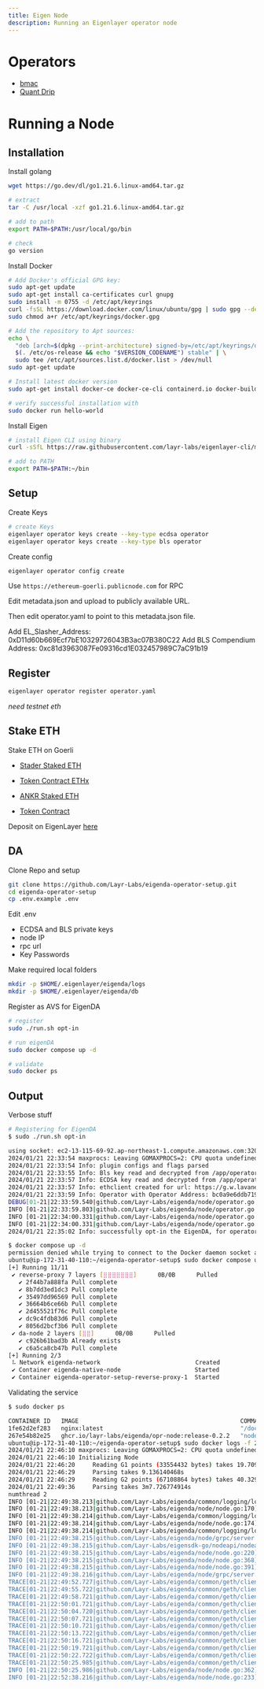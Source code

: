 ```yaml
---
title: Eigen Node
description: Running an Eigenlayer operator node
---
```


# Operators

- [bmac](https://goerli.eigenlayer.xyz/operator/0xbc0a9e6ddb719aabc1Da9783BC91C37401B3DAea)
- [Quant Drip](https://goerli.eigenlayer.xyz/operator/0xc7fa09a1aefb2447856fc9b109c7f037d740dbfe)

# Running a Node

## Installation

Install golang

```bash
wget https://go.dev/dl/go1.21.6.linux-amd64.tar.gz

# extract
tar -C /usr/local -xzf go1.21.6.linux-amd64.tar.gz

# add to path
export PATH=$PATH:/usr/local/go/bin

# check 
go version
```

Install Docker

```bash
# Add Docker's official GPG key:
sudo apt-get update
sudo apt-get install ca-certificates curl gnupg
sudo install -m 0755 -d /etc/apt/keyrings
curl -fsSL https://download.docker.com/linux/ubuntu/gpg | sudo gpg --dearmor -o /etc/apt/keyrings/docker.gpg
sudo chmod a+r /etc/apt/keyrings/docker.gpg

# Add the repository to Apt sources:
echo \
  "deb [arch=$(dpkg --print-architecture) signed-by=/etc/apt/keyrings/docker.gpg] https://download.docker.com/linux/ubuntu \
  $(. /etc/os-release && echo "$VERSION_CODENAME") stable" | \
  sudo tee /etc/apt/sources.list.d/docker.list > /dev/null
sudo apt-get update

# Install latest docker version
sudo apt-get install docker-ce docker-ce-cli containerd.io docker-buildx-plugin docker-compose-plugin

# verify successful installation with 
sudo docker run hello-world
```

Install Eigen

```bash
# install Eigen CLI using binary
curl -sSfL https://raw.githubusercontent.com/layr-labs/eigenlayer-cli/master/scripts/install.sh | sh -s

# add to PATH
export PATH=$PATH:~/bin
```

## Setup

Create Keys 

```bash
# create Keys 
eigenlayer operator keys create --key-type ecdsa operator 
eigenlayer operator keys create --key-type bls operator 
```

Create config

```bash
eigenlayer operator config create
```

Use `https://ethereum-goerli.publicnode.com` for RPC

Edit metadata.json and upload to publicly available URL.

Then edit operator.yaml to point to this metadata.json file.

Add EL_Slasher_Address: 0xD11d60b669Ecf7bE10329726043B3ac07B380C22
Add BLS Compendium Address: 0xc81d3963087Fe09316cd1E032457989C7aC91b19

## Register

```bash
eigenlayer operator register operator.yaml
```

*need testnet eth*

## Stake ETH

Stake ETH on Goerli

- [Stader Staked ETH](https://goerli.etherscan.io/address/0xd0e400ec6ed9c803a9d9d3a602494393e806f823#writeProxyContract#F2)
- [Token Contract ETHx](0x3338eCd3ab3d3503c55c931d759fA6d78d287236)

- [ANKR Staked ETH](https://testnet.ankr.com/staking/stake/ethereum/)
- [Token Contract](https://goerli.etherscan.io/token/0x2bbc91e1990f0dc5e5bad04aae000ca97f56990f)

Deposit on EigenLayer [here](https://goerli.eigenlayer.xyz/token/ankrETH)

## DA

Clone Repo and setup

```bash
git clone https://github.com/Layr-Labs/eigenda-operator-setup.git
cd eigenda-operator-setup
cp .env.example .env
```

Edit .env

- ECDSA and BLS private keys
- node IP
- rpc url
- Key Passwords

Make required local folders

```bash
mkdir -p $HOME/.eigenlayer/eigenda/logs
mkdir -p $HOME/.eigenlayer/eigenda/db
```

Register as AVS for EigenDA

```bash
# register
sudo ./run.sh opt-in

# run eigenDA 
sudo docker compose up -d

# validate
sudo docker ps
```

## Output

Verbose stuff

```bash
# Registering for EigenDA 
$ sudo ./run.sh opt-in

using socket: ec2-13-115-69-92.ap-northeast-1.compute.amazonaws.com:32005;32004
2024/01/21 22:33:54 maxprocs: Leaving GOMAXPROCS=2: CPU quota undefined
2024/01/21 22:33:54 Info: plugin configs and flags parsed
2024/01/21 22:33:55 Info: Bls key read and decrypted from /app/operator_keys/bls_key.json
2024/01/21 22:33:57 Info: ECDSA key read and decrypted from /app/operator_keys/ecdsa_key.json
2024/01/21 22:33:57 Info: ethclient created for url: https://g.w.lavanet.xyz:443/gateway/gth1/rpc-http/742b76c86118c1272a71e73c988878db
2024/01/21 22:33:59 Info: Operator with Operator Address: bc0a9e6ddb719aabc1da9783bc91c37401b3daea is opting in to EigenDA
DEBUG[01-21|22:33:59.540|github.com/Layr-Labs/eigenda/node/operator.go:35] Registered quorum ids                    registeredQuorumIds=[] caller=operator.go:35
INFO [01-21|22:33:59.803|github.com/Layr-Labs/eigenda/node/operator.go:46] Quorums to register for                  quorums=[0] caller=operator.go:46
INFO [01-21|22:34:00.331|github.com/Layr-Labs/eigenda/node/operator.go:73] Should call churner                      shouldCallChurner=true caller=operator.go:73
INFO [01-21|22:34:00.331|github.com/Layr-Labs/eigenda/node/operator.go:115] churner url                              url=churner-goerli.eigenda.xyz:443 caller=operator.go:115
2024/01/21 22:35:02 Info: successfully opt-in the EigenDA, for operator ID: f3cbbd02a20044c58ed57c8dfee9fd5d70858c3d3f449051651f0d5649031ac1, operator address: bc0a9e6ddb719aabc1da9783bc91c37401b3daea, socket: ec2-13-115-69-92.ap-northeast-1.compute.amazonaws.com:32005;32004, and quorums: [0]
```

```bash 
$ docker compose up -d
permission denied while trying to connect to the Docker daemon socket at unix:///var/run/docker.sock: Get "http://%2Fvar%2Frun%2Fdocker.sock/v1.24/containers/json?all=1&filters=%7B%22label%22%3A%7B%22com.docker.compose.config-hash%22%3Atrue%2C%22com.docker.compose.project%3Deigenda-operator-setup%22%3Atrue%7D%7D": dial unix /var/run/docker.sock: connect: permission denied
ubuntu@ip-172-31-40-110:~/eigenda-operator-setup$ sudo docker compose up -d
[+] Running 11/11
 ✔ reverse-proxy 7 layers [⣿⣿⣿⣿⣿⣿⣿]      0B/0B      Pulled                                                                                                                                                                                           7.1s 
   ✔ 2f44b7a888fa Pull complete                                                                                                                                                                                                                      0.9s 
   ✔ 8b7dd3ed1dc3 Pull complete                                                                                                                                                                                                                      1.2s 
   ✔ 35497dd96569 Pull complete                                                                                                                                                                                                                      0.5s 
   ✔ 36664b6ce66b Pull complete                                                                                                                                                                                                                      1.1s 
   ✔ 2d455521f76c Pull complete                                                                                                                                                                                                                      1.8s 
   ✔ dc9c4fdb83d6 Pull complete                                                                                                                                                                                                                      1.7s 
   ✔ 8056d2bcf3b6 Pull complete                                                                                                                                                                                                                      1.7s 
 ✔ da-node 2 layers [⣿⣿]      0B/0B      Pulled                                                                                                                                                                                                      2.4s 
   ✔ c926b61bad3b Already exists                                                                                                                                                                                                                     0.0s 
   ✔ c6a5ca8cb47b Pull complete                                                                                                                                                                                                                      1.0s 
[+] Running 2/3
 ⠧ Network eigenda-network                           Created                                                                                                                                                                                         1.7s 
 ✔ Container eigenda-native-node                     Started                                                                                                                                                                                         1.3s 
 ✔ Container eigenda-operator-setup-reverse-proxy-1  Started                                                                                                                                                                                         0.7s 
```

Validating the service

```bash
$ sudo docker ps

CONTAINER ID   IMAGE                                              COMMAND                  CREATED          STATUS          PORTS                                                                                      NAMES
1fe62d2ef283   nginx:latest                                       "/docker-entrypoint.…"   30 seconds ago   Up 28 seconds   80/tcp, 0.0.0.0:32004->32004/tcp, :::32004->32004/tcp                                      eigenda-operator-setup-reverse-proxy-1
267e54b82e25   ghcr.io/layr-labs/eigenda/opr-node:release-0.2.2   "node"                   30 seconds ago   Up 28 seconds   0.0.0.0:9092->9092/tcp, :::9092->9092/tcp, 0.0.0.0:32005->32005/tcp, :::32005->32005/tcp   eigenda-native-node
ubuntu@ip-172-31-40-110:~/eigenda-operator-setup$ sudo docker logs -f 267e54b82e25
2024/01/21 22:46:10 maxprocs: Leaving GOMAXPROCS=2: CPU quota undefined
2024/01/21 22:46:10 Initializing Node
2024/01/21 22:46:20     Reading G1 points (33554432 bytes) takes 19.709821ms
2024/01/21 22:46:29     Parsing takes 9.136140468s
2024/01/21 22:46:29     Reading G2 points (67108864 bytes) takes 40.329326ms
2024/01/21 22:49:36     Parsing takes 3m7.726774914s
numthread 2
INFO [01-21|22:49:38.213|github.com/Layr-Labs/eigenda/common/logging/logging.go:65] Starting metrics server at port :9092    caller=logging.go:65
INFO [01-21|22:49:38.213|github.com/Layr-Labs/eigenda/node/node.go:170]             Enabled metrics                          socket=:9092 caller=node.go:170
INFO [01-21|22:49:38.214|github.com/Layr-Labs/eigenda/common/logging/logging.go:65] Starting node api server at address localhost:9091 caller=logging.go:65
INFO [01-21|22:49:38.214|github.com/Layr-Labs/eigenda/node/node.go:174]             Enabled node api                         port=9091 caller=node.go:174
INFO [01-21|22:49:38.214|github.com/Layr-Labs/eigenda/common/logging/logging.go:65] The node has successfully started. Note: if it's not opted in on https://goerli.eigenlayer.xyz/avs/eigenda, then please follow the EigenDA operator guide section in docs.eigenlayer.xyz to register caller=logging.go:65
INFO [01-21|22:49:38.215|github.com/Layr-Labs/eigenda/node/grpc/server.go:119]      port                                     32004=address [::]:32004="GRPC Listening" caller=server.go:119
INFO [01-21|22:49:38.215|github.com/Layr-Labs/eigensdk-go/nodeapi/nodeapi.go:240]   node api server running                  addr=localhost:9091 caller=nodeapi.go:240
INFO [01-21|22:49:38.215|github.com/Layr-Labs/eigenda/node/node.go:220]             Start expireLoop goroutine in background to periodically remove expired batches on the node caller=node.go:220
INFO [01-21|22:49:38.215|github.com/Layr-Labs/eigenda/node/node.go:368]             Start checkRegisteredNodeIpOnChain goroutine in background to subscribe the operator socket change events onchain caller=node.go:368
INFO [01-21|22:49:38.215|github.com/Layr-Labs/eigenda/node/node.go:391]             Start checkCurrentNodeIp goroutine in background to detect the current public IP of the operator node caller=node.go:391
INFO [01-21|22:49:38.216|github.com/Layr-Labs/eigenda/node/grpc/server.go:95]       port                                     32005=address [::]:32005="GRPC Listening" caller=server.go:95
TRACE[01-21|22:49:52.727|github.com/Layr-Labs/eigenda/common/geth/client.go:242]    Transaction not yet mined                txHash=0xb53dcddcc1b04630cfcc9faa16110d4f9ac3bf4e86594af7e13ea4c9cb7c9648 caller=client.go:242
TRACE[01-21|22:49:55.722|github.com/Layr-Labs/eigenda/common/geth/client.go:242]    Transaction not yet mined                txHash=0xb53dcddcc1b04630cfcc9faa16110d4f9ac3bf4e86594af7e13ea4c9cb7c9648 caller=client.go:242
TRACE[01-21|22:49:58.721|github.com/Layr-Labs/eigenda/common/geth/client.go:242]    Transaction not yet mined                txHash=0xb53dcddcc1b04630cfcc9faa16110d4f9ac3bf4e86594af7e13ea4c9cb7c9648 caller=client.go:242
TRACE[01-21|22:50:01.721|github.com/Layr-Labs/eigenda/common/geth/client.go:242]    Transaction not yet mined                txHash=0xb53dcddcc1b04630cfcc9faa16110d4f9ac3bf4e86594af7e13ea4c9cb7c9648 caller=client.go:242
TRACE[01-21|22:50:04.720|github.com/Layr-Labs/eigenda/common/geth/client.go:242]    Transaction not yet mined                txHash=0xb53dcddcc1b04630cfcc9faa16110d4f9ac3bf4e86594af7e13ea4c9cb7c9648 caller=client.go:242
TRACE[01-21|22:50:07.721|github.com/Layr-Labs/eigenda/common/geth/client.go:242]    Transaction not yet mined                txHash=0xb53dcddcc1b04630cfcc9faa16110d4f9ac3bf4e86594af7e13ea4c9cb7c9648 caller=client.go:242
TRACE[01-21|22:50:10.721|github.com/Layr-Labs/eigenda/common/geth/client.go:242]    Transaction not yet mined                txHash=0xb53dcddcc1b04630cfcc9faa16110d4f9ac3bf4e86594af7e13ea4c9cb7c9648 caller=client.go:242
TRACE[01-21|22:50:13.722|github.com/Layr-Labs/eigenda/common/geth/client.go:242]    Transaction not yet mined                txHash=0xb53dcddcc1b04630cfcc9faa16110d4f9ac3bf4e86594af7e13ea4c9cb7c9648 caller=client.go:242
TRACE[01-21|22:50:16.721|github.com/Layr-Labs/eigenda/common/geth/client.go:242]    Transaction not yet mined                txHash=0xb53dcddcc1b04630cfcc9faa16110d4f9ac3bf4e86594af7e13ea4c9cb7c9648 caller=client.go:242
TRACE[01-21|22:50:19.721|github.com/Layr-Labs/eigenda/common/geth/client.go:242]    Transaction not yet mined                txHash=0xb53dcddcc1b04630cfcc9faa16110d4f9ac3bf4e86594af7e13ea4c9cb7c9648 caller=client.go:242
TRACE[01-21|22:50:22.722|github.com/Layr-Labs/eigenda/common/geth/client.go:242]    Transaction not yet mined                txHash=0xb53dcddcc1b04630cfcc9faa16110d4f9ac3bf4e86594af7e13ea4c9cb7c9648 caller=client.go:242
TRACE[01-21|22:50:25.985|github.com/Layr-Labs/eigenda/common/geth/client.go:213]    transaction confirmed                    txHash=0xb53dcddcc1b04630cfcc9faa16110d4f9ac3bf4e86594af7e13ea4c9cb7c9648 tag=UpdateOperatorSocket gasUsed=36558 caller=client.go:213
INFO [01-21|22:50:25.986|github.com/Layr-Labs/eigenda/node/node.go:362]             Socket update                            "old socket"=ec2-13-115-69-92.ap-northeast-1.compute.amazonaws.com:32005;32004 "new socket"=13.115.69.92:32005;32004 caller=node.go:362
INFO [01-21|22:52:38.216|github.com/Layr-Labs/eigenda/node/node.go:233]             Complete an expiration cycle to remove expired batches "num expired batches found and removed"=0 caller=node.go:233
```